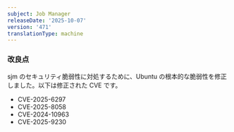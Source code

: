 ```yaml
---
subject: Job Manager
releaseDate: '2025-10-07'
version: '471'
translationType: machine
---
```


### 改良点

sjm のセキュリティ脆弱性に対処するために、Ubuntu の根本的な脆弱性を修正しました。以下は修正された CVE です。

* CVE-2025-6297
* CVE-2025-8058
* CVE-2024-10963
* CVE-2025-9230